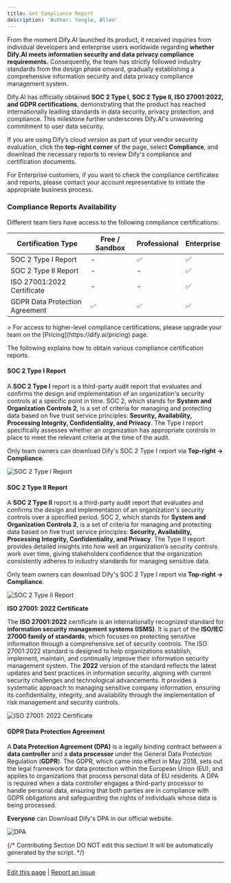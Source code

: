 ```yaml
---
title: Get Compliance Report
description: 'Author: Yongle, Allen'
---
```


From the moment Dify.AI launched its product, it received inquiries from individual developers and enterprise users worldwide regarding **whether Dify.AI meets information security and data privacy compliance requirements.** Consequently, the team has strictly followed industry standards from the design phase onward, gradually establishing a comprehensive information security and data privacy compliance management system.

Dify.AI has officially obtained **SOC 2 Type I, SOC 2 Type II, ISO 27001:2022, and GDPR certifications**, demonstrating that the product has reached internationally leading standards in data security, privacy protection, and compliance. This milestone further underscores Dify.AI's unwavering commitment to user data security.

If you are using Dify’s cloud version as part of your vendor security evaluation, click the **top-right corner** of the page, select **Compliance**, and download the necessary reports to review Dify's compliance and certification documents.

For Enterprise customers, if you want to check the compliance certificates and reports, please contact your account representative to initiate the appropriate business process.

### Compliance Reports Availability

Different team tiers have access to the following compliance certifications:

<table>
  <thead>
    <tr>
      <th>Certification Type</th>
      <th>Free / Sandbox</th>
      <th>Professional</th>
      <th>Enterprise</th>
    </tr>
  </thead>
  <tbody>
    <tr>
      <td>SOC 2 Type I Report</td>
      <td>-</td>
      <td>✅</td>
      <td>✅</td>
    </tr>
    <tr>
      <td>SOC 2 Type II Report</td>
      <td>-</td>
      <td>-</td>
      <td>✅</td>
    </tr>
    <tr>
      <td>ISO 27001:2022 Certificate</td>
      <td>-</td>
      <td>-</td>
      <td>✅</td>
    </tr>
    <tr>
      <td>GDPR Data Protection Agreement</td>
      <td>✅</td>
      <td>✅</td>
      <td>✅</td>
    </tr>
  </tbody>
</table>
> For access to higher-level compliance certifications, please upgrade your team on the [Pricing](https://dify.ai/pricing) page.

The following explains how to obtain various compliance certification reports.

#### **SOC 2 Type I Report**

A **SOC 2 Type I** report is a third-party audit report that evaluates and confirms the design and implementation of an organization's security controls at a specific point in time. SOC 2, which stands for **System and Organization Controls 2**, is a set of criteria for managing and protecting data based on five trust service principles: **Security, Availability, Processing Integrity, Confidentiality, and Privacy**. The Type I report specifically assesses whether an organization has appropriate controls in place to meet the relevant criteria at the time of the audit.

Only team owners can download Dify's SOC 2 Type I report via **Top-right → Compliance**.

![SOC 2 Type I Report](https://assets-docs.dify.ai/2025/02/552f4358bea904c4bf12a131a410916c.png)

#### **SOC 2 Type II Report**

A **SOC 2 Type II** report is a third-party audit report that evaluates and confirms the design and implementation of an organization's security controls over a specified period. SOC 2, which stands for **System and Organization Controls 2**, is a set of criteria for managing and protecting data based on five trust service principles: **Security, Availability, Processing Integrity, Confidentiality, and Privacy**. The Type II report provides detailed insights into how well an organization’s security controls work over time, giving stakeholders confidence that the organization consistently adheres to industry standards for managing sensitive data.

Only team owners can download Dify's SOC 2 Type I report via **Top-right → Compliance**.

![SOC 2 Type <strong>II</strong> Report](https://assets-docs.dify.ai/2025/02/06975e86faba9928a11c962a57aa454f.png)

**ISO 27001: 2022 Certificate**

The **ISO 27001:2022** certificate is an internationally recognized standard for **information security management systems (ISMS)**. It is part of the **ISO/IEC 27000 family of standards**, which focuses on protecting sensitive information through a comprehensive set of security controls. The ISO 27001:2022 standard is designed to help organizations establish, implement, maintain, and continually improve their information security management system. The **2022** version of the standard reflects the latest updates and best practices in information security, aligning with current security challenges and technological advancements. It provides a systematic approach to managing sensitive company information, ensuring its confidentiality, integrity, and availability through the implementation of risk management and security controls.

![<strong>ISO 27001: 2022 Certificate</strong>](https://assets-docs.dify.ai/2025/02/7aaf7771af28bf7182bf7fda40c7b5bb.png)

#### **GDPR Data Protection Agreement**

A **Data Protection Agreement (DPA)** is a legally binding contract between a **data controller** and a **data processor** under the General Data Protection Regulation (**GDPR**). The GDPR, which came into effect in May 2018, sets out the legal framework for data protection within the European Union (EU), and applies to organizations that process personal data of EU residents. A DPA is required when a data controller engages a third-party processor to handle personal data, ensuring that both parties are in compliance with GDPR obligations and safeguarding the rights of individuals whose data is being processed.

**Everyone** can Download Dify's DPA in our official website.

![DPA](https://assets-docs.dify.ai/2025/02/291cddb3bf9dfd8c92967eabb87b95a0.png)

{/*
Contributing Section
DO NOT edit this section!
It will be automatically generated by the script.
*/}

---

[Edit this page](https://github.com/langgenius/dify-docs/edit/main/en/policies/agreement/get-compliance-report.mdx) | [Report an issue](https://github.com/langgenius/dify-docs/issues/new?template=docs.yml)


